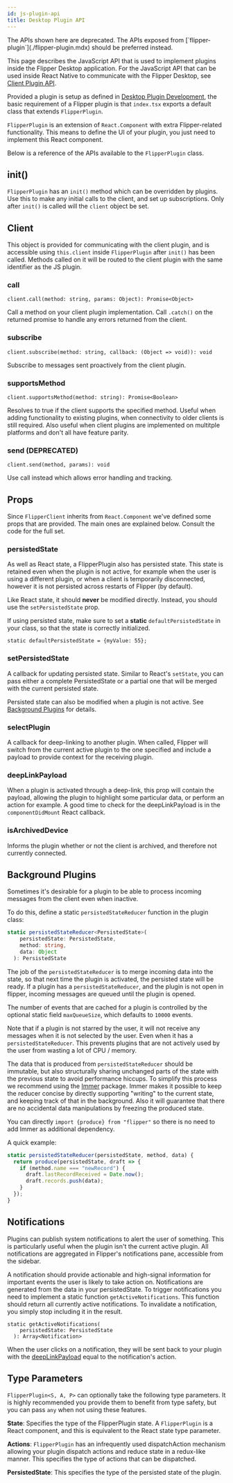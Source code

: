 ```yaml
---
id: js-plugin-api
title: Desktop Plugin API
---
```


<div class="warning">
The APIs shown here are deprecated. The APIs exposed from [`flipper-plugin`](./flipper-plugin.mdx) should be preferred instead.
</div>

<div class="warning">

This page describes the JavaScript API that is used to implement plugins inside the Flipper Desktop application. For the JavaScript API that can be used inside React Native to communicate with the Flipper Desktop, see [Client Plugin API](create-plugin).

</div>

Provided a plugin is setup as defined in [Desktop Plugin Development](js-setup), the basic requirement of a Flipper plugin is that `index.tsx` exports a default class that extends `FlipperPlugin`.

`FlipperPlugin` is an extension of `React.Component` with extra Flipper-related functionality. This means to define the UI of your plugin, you just need to implement this React component.

Below is a reference of the APIs available to the `FlipperPlugin` class.

## init()
`FlipperPlugin` has an `init()` method which can be overridden by plugins. Use this to make any initial calls to the client, and set up subscriptions. Only after `init()` is called will the `client` object be set.

## Client

This object is provided for communicating with the client plugin, and is accessible using `this.client` inside `FlipperPlugin` after `init()` has been called. Methods called on it will be routed to the client plugin with the same identifier as the JS plugin.

### call
`client.call(method: string, params: Object): Promise<Object>`

Call a method on your client plugin implementation. Call `.catch()` on the returned promise to handle any errors returned from the client.

### subscribe
`client.subscribe(method: string, callback: (Object => void)): void`

Subscribe to messages sent proactively from the client plugin.

### supportsMethod
`client.supportsMethod(method: string): Promise<Boolean>`

Resolves to true if the client supports the specified method. Useful when adding functionality to existing plugins, when connectivity to older clients is still required. Also useful when client plugins are implemented on multitple platforms and don't all have feature parity.

### send (DEPRECATED)
`client.send(method, params): void`

Use call instead which allows error handling and tracking.

## Props

Since `FlipperClient` inherits from `React.Component` we've defined some props that are provided. The main ones are explained below. Consult the code for the full set.

### persistedState
As well as React state, a FlipperPlugin also has persisted state. This state is retained even when the plugin is not active, for example when the user is using a different plugin, or when a client is temporarily disconnected, however it is not persisted across restarts of Flipper (by default).

Like React state, it should **never** be modified directly. Instead, you should use the `setPersistedState` prop.

If using persisted state, make sure to set a **static** `defaultPersistedState` in your class, so that the state is correctly initialized.

`static defaultPersistedState = {myValue: 55};`

### setPersistedState
A callback for updating persisted state. Similar to React's `setState`, you can pass either a complete PersistedState or a partial one that will be merged with the current persisted state.

Persisted state can also be modified when a plugin is not active. See [Background Plugins](#background-plugins) for details.

### selectPlugin
A callback for deep-linking to another plugin. When called, Flipper will switch from the current active plugin to the one specified and include a payload to provide context for the receiving plugin.

### deepLinkPayload
When a plugin is activated through a deep-link, this prop will contain the payload, allowing the plugin to highlight some particular data, or perform an action for example. A good time to check for the deepLinkPayload is in the `componentDidMount` React callback.

### isArchivedDevice
Informs the plugin whether or not the client is archived, and therefore not currently connected.

## Background Plugins

Sometimes it's desirable for a plugin to be able to process incoming messages from the client even when inactive.

To do this, define a static `persistedStateReducer` function in the plugin class:

```typescript
static persistedStateReducer<PersistedState>(
    persistedState: PersistedState,
    method: string,
    data: Object
  ): PersistedState
```

The job of the `persistedStateReducer` is to merge incoming data into the state, so that next time the plugin is activated, the persisted state will be ready.
If a plugin has a `persistedStateReducer`, and the plugin is not open in flipper, incoming messages are queued until the plugin is opened.

The number of events that are cached for a plugin is controlled by the optional static field `maxQueueSize`, which defaults to `10000` events.

<div class="warning">

Note that if a plugin is not starred by the user, it will not receive any messages when it is not selected by the user. Even when it has a `persistedStateReducer`. This prevents plugins that are not actively used by the user from wasting a lot of CPU / memory.

</div>

The data that is produced from `persistedStateReducer` should be immutable, but also structurally sharing unchanged parts of the state with the previous state to avoid performance hiccups. To simplify this process we recommend using the [Immer](https://immerjs.github.io/immer/docs/introduction) package.
Immer makes it possible to keep the reducer concise by directly supporting "writing" to the current state, and keeping track of that in the background.
Also it will guarantee that there are no accidental data manipulations by freezing the produced state.

You can directly `import {produce} from "flipper"` so there is no need to add Immer as additional dependency.

A quick example:

```typescript
static persistedStateReducer(persistedState, method, data) {
  return produce(persistedState, draft => {
    if (method.name === "newRecord") {
      draft.lastRecordReceived = Date.now();
      draft.records.push(data);
    }
  });
}
```


## Notifications

Plugins can publish system notifications to alert the user of something. This is particularly useful when the plugin isn't the current active plugin. All notifications are aggregated in Flipper's notifications pane, accessible from the sidebar.

A notification should provide actionable and high-signal information for important events the user is likely to take action on. Notifications are generated from the data in your persistedState. To trigger notifications you need to implement a static function `getActiveNotifications`. This function should return all currently active notifications. To invalidate a notification, you simply stop including it in the result.
```
static getActiveNotifications(
    persistedState: PersistedState
  ): Array<Notification>
```

When the user clicks on a notification, they will be sent back to your plugin with the [deepLinkPayload](#deeplinkpayload) equal to the notification's action.

## Type Parameters
`FlipperPlugin<S, A, P>` can optionally take the following type parameters. It is highly recommended you provide them to benefit from type safety, but you can pass `any` when not using these features.

**State**: Specifies the type of the FlipperPlugin state. A `FlipperPlugin` is a React component, and this is equivalent to the React state type parameter.

**Actions**: `FlipperPlugin` has an infrequently used dispatchAction mechanism allowing your plugin dispatch actions and reduce state in a redux-like manner. This specifies the type of actions that can be dispatched.

**PersistedState**: This specifies the type of the persisted state of the plugin.
